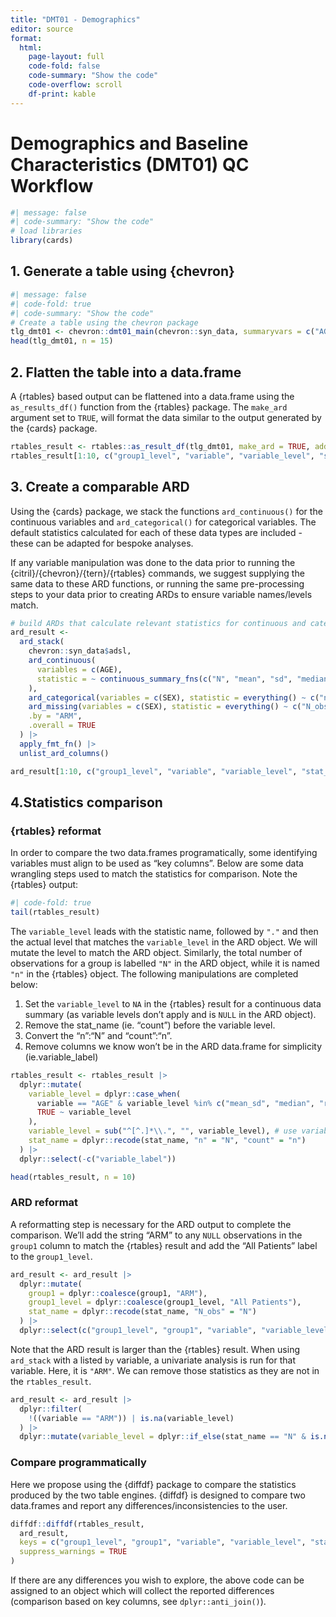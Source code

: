 ```yaml
---
title: "DMT01 - Demographics"
editor: source
format: 
  html:
    page-layout: full
    code-fold: false
    code-summary: "Show the code"
    code-overflow: scroll 
    df-print: kable
---
```


# Demographics and Baseline Characteristics (DMT01) QC Workflow
```r
#| message: false
#| code-summary: "Show the code"
# load libraries
library(cards)
```
## 1. Generate a table using {chevron}

```r
#| message: false
#| code-fold: true
#| code-summary: "Show the code"
# Create a table using the chevron package
tlg_dmt01 <- chevron::dmt01_main(chevron::syn_data, summaryvars = c("AGE", "SEX"))
head(tlg_dmt01, n = 15)
```

## 2. Flatten the table into a data.frame

A {rtables} based output can be flattened into a data.frame using the `as_results_df()` function from the {rtables} package. 
The `make_ard` argument set to `TRUE`, will format the data similar to the output generated by the {cards} package.

```r
rtables_result <- rtables::as_result_df(tlg_dmt01, make_ard = TRUE, add_tbl_str_decimals = FALSE)
rtables_result[1:10, c("group1_level", "variable", "variable_level", "stat_name", "stat")]
```

## 3. Create a comparable ARD

Using the {cards} package, we stack the functions `ard_continuous()` for the continuous variables and `ard_categorical()` for categorical variables. The default statistics calculated for each of these data types are included - these can be adapted for bespoke analyses.

If any variable manipulation was done to the data prior to running the {citril}/{chevron}/{tern}/{rtables} commands, we suggest supplying the same data to these ARD functions, or running the same pre-processing steps to your data prior to creating ARDs to ensure variable names/levels match.

```r
# build ARDs that calculate relevant statistics for continuous and categorical variables.
ard_result <-
  ard_stack(
    chevron::syn_data$adsl,
    ard_continuous(
      variables = c(AGE),
      statistic = ~ continuous_summary_fns(c("N", "mean", "sd", "median", "min", "max"))
    ),
    ard_categorical(variables = c(SEX), statistic = everything() ~ c("n", "p")),
    ard_missing(variables = c(SEX), statistic = everything() ~ c("N_obs")),
    .by = "ARM",
    .overall = TRUE
  ) |>
  apply_fmt_fn() |>
  unlist_ard_columns()

ard_result[1:10, c("group1_level", "variable", "variable_level", "stat_name", "stat")]
```

## 4.Statistics comparison

### {rtables} reformat
In order to compare the two data.frames programatically, some identifying variables must align to be used as "key columns". Below are some data wrangling steps used to match the statistics for comparison. Note the {rtables} output:

```r
#| code-fold: true
tail(rtables_result)
```

The `variable_level` leads with the statistic name, followed by `"."` and then the actual level that matches the `variable_level` in the ARD object. We will mutate the level to match the ARD object. Similarly, the total number of observations for a group is labelled `"N"` in the ARD object, while it is named `"n"` in the {rtables} object. The following manipulations are completed below:

1.  Set the `variable_level` to `NA` in the {rtables} result for a continuous data summary (as variable levels don't apply and is `NULL` in the ARD object).
2.  Remove the stat_name (ie. "count") before the variable level.
3.  Convert the "n":"N" and "count":"n".
4.  Remove columns we know won't be in the ARD data.frame for simplicity (ie.variable_label)

```r
rtables_result <- rtables_result |>
  dplyr::mutate(
    variable_level = dplyr::case_when(
      variable == "AGE" & variable_level %in% c("mean_sd", "median", "range", "n") ~ NA_character_,
      TRUE ~ variable_level
    ),
    variable_level = sub("^[^.]*\\.", "", variable_level), # use variable_label
    stat_name = dplyr::recode(stat_name, "n" = "N", "count" = "n")
  ) |>
  dplyr::select(-c("variable_label"))

head(rtables_result, n = 10)
```

### ARD reformat
A reformatting step is necessary for the ARD output to complete the comparison. We'll add the string "ARM" to any `NULL` observations in the `group1` column to match the {rtables} result and add the "All Patients" label to the `group1_level`.

```r
ard_result <- ard_result |>
  dplyr::mutate(
    group1 = dplyr::coalesce(group1, "ARM"),
    group1_level = dplyr::coalesce(group1_level, "All Patients"),
    stat_name = dplyr::recode(stat_name, "N_obs" = "N")
  ) |>
  dplyr::select(c("group1_level", "group1", "variable", "variable_level", "stat_name", "stat"))
```

Note that the ARD result is larger than the {rtables} result. 
When using `ard_stack` with a listed `by` variable, a univariate analysis is run for that variable. 
Here, it is `"ARM"`.  We can remove those statistics as they are not in the `rtables_result`.

```r
ard_result <- ard_result |>
  dplyr::filter(
    !((variable == "ARM")) | is.na(variable_level)
  ) |>
  dplyr::mutate(variable_level = dplyr::if_else(stat_name == "N" & is.na(variable_level) & variable != "AGE", "n", variable_level))
```

### Compare programmatically
Here we propose using the {diffdf} package to compare the statistics produced by the two table engines. {diffdf} is designed to compare two data.frames and report any differences/inconsistencies to the user. 

```r
diffdf::diffdf(rtables_result,
  ard_result,
  keys = c("group1_level", "group1", "variable", "variable_level", "stat_name"),
  suppress_warnings = TRUE
)
```

If there are any differences you wish to explore, the above code can be assigned to an object which will collect the reported differences (comparison based on key columns, see `dplyr::anti_join()`).
